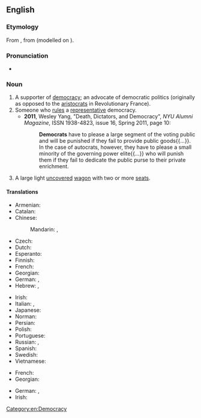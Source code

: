 {{wikipedia|dab=democrat}}
{{also|Democrat}}
==English==

===Etymology===
From {{etyl|fr|en}} {{m|fr|démocrate}}, from {{m|fr|démocratie}} (modelled on {{m|fr|aristocrate||aristocrat}}).

===Pronunciation===
* {{IPA|/ˈdɛməkɹæt/|lang=en}}

===Noun===
{{en-noun}}

# A supporter of [[democracy]]; an advocate of democratic politics (originally as opposed to the [[aristocrats]] in Revolutionary France).
# Someone who [[rule]]s a [[representative]] democracy.
#* '''2011''', Wesley Yang, "Death, Dictators, and Democracy", ''NYU Alumni Magazine'', ISSN 1938-4823, issue 16, Spring 2011, page 10:
#*: '''Democrats''' have to please a large segment of the voting public and will be punished if they fail to provide public goods{{...}}. In the case of autocrats, however, they have to please a small minority of the governing power elite{{...}} who will punish them if they fail to dedicate the public purse to their private enrichment.
# {{lb|en|US|historical}} A large light [[uncovered]] [[wagon]] with two or more [[seat]]s.

====Translations====
{{trans-top|supporter of democracy}}
* Armenian: {{t+|hy|դեմոկրատ}}
* Catalan: {{t|ca|demòcrata|m|f}}
* Chinese:
*: Mandarin: {{t+|cmn|民主主義者|sc=Hani}}, {{t+|cmn|民主主义者|tr=mínzhǔzhǔyìzhě|sc=Hani}}
* Czech: {{t+|cs|demokrat|m}}
* Dutch: {{t+|nl|democraat|m}}
* Esperanto: {{t+|eo|demokrato}}
* Finnish: {{t+|fi|demokraatti}}
* French: {{t+|fr|démocrate|m|f}}
* Georgian: {{t|ka|დემოკრატი}}
* German: {{t+|de|Demokrat|m}}, {{t+|de|Demokratin|f}}
* Hebrew: {{t|he|דמוקרט|m|tr=demoqrat'}}, {{t|he|דמוקרטית|f|tr=demoqrat'it}}
{{trans-mid}}
* Irish: {{t|ga|daonlathaí|m}}
* Italian: {{t+|it|democratico|m}}, {{t+|it|democratica|f}}
* Japanese: {{t|ja|民主主義者|tr=minshushugisha}}
* Norman: {{t|nrf|démocrate|m|f}}
* Persian: {{t+|fa|دموکرات|sc=fa-Arab}}
* Polish: {{t+|pl|demokrata|m}}
* Portuguese: {{t+|pt|democrata|m|f}}
* Russian: {{t+|ru|демокра́т|m}}, {{t+|ru|демокра́тка|f}}
* Spanish: {{t+|es|demócrata|m|f}}
* Swedish: {{t+|sv|demokrat|c}}
* Vietnamese: {{t|vi|nhà dân chủ}}
{{trans-bottom}}

{{trans-top|ruler in a democracy}}
* French: {{t+|fr|démocrate|m|f}}
* Georgian: {{t|ka|დემოკრატი}}
{{trans-mid}}
* German: {{t+|de|Demokrat|m}}, {{t+|de|Demokratin|f}}
* Irish: {{t|ga|daonlathaí|m}}
{{trans-bottom}}

[[Category:en:Democracy]]